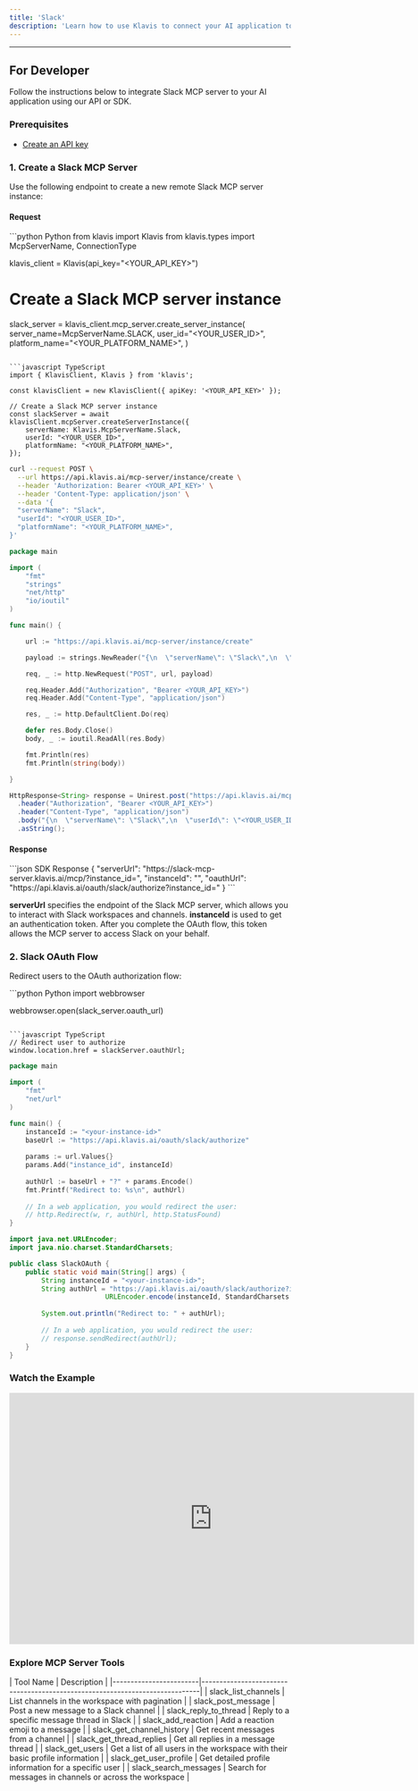 ```yaml
---
title: 'Slack'
description: 'Learn how to use Klavis to connect your AI application to Slack MCP Server'
---
```



<NoCodeSnippet />

---

## For Developer

Follow the instructions below to integrate Slack MCP server to your AI application using our API or SDK.

### Prerequisites

- [Create an API key](https://www.klavis.ai/home/api-keys)

### 1. Create a Slack MCP Server

Use the following endpoint to create a new remote Slack MCP server instance:

#### Request
<CodeGroup>
```python Python
from klavis import Klavis
from klavis.types import McpServerName, ConnectionType

klavis_client = Klavis(api_key="<YOUR_API_KEY>")

# Create a Slack MCP server instance
slack_server = klavis_client.mcp_server.create_server_instance(
    server_name=McpServerName.SLACK,
    user_id="<YOUR_USER_ID>",
    platform_name="<YOUR_PLATFORM_NAME>",
)
```

```javascript TypeScript
import { KlavisClient, Klavis } from 'klavis';

const klavisClient = new KlavisClient({ apiKey: '<YOUR_API_KEY>' });

// Create a Slack MCP server instance
const slackServer = await klavisClient.mcpServer.createServerInstance({
    serverName: Klavis.McpServerName.Slack,
    userId: "<YOUR_USER_ID>",
    platformName: "<YOUR_PLATFORM_NAME>",
});
```

```bash cURL
curl --request POST \
  --url https://api.klavis.ai/mcp-server/instance/create \
  --header 'Authorization: Bearer <YOUR_API_KEY>' \
  --header 'Content-Type: application/json' \
  --data '{
  "serverName": "Slack",
  "userId": "<YOUR_USER_ID>",
  "platformName": "<YOUR_PLATFORM_NAME>",
}'
```



```go Go
package main

import (
	"fmt"
	"strings"
	"net/http"
	"io/ioutil"
)

func main() {

	url := "https://api.klavis.ai/mcp-server/instance/create"

	payload := strings.NewReader("{\n  \"serverName\": \"Slack\",\n  \"userId\": \"<YOUR_USER_ID>\",\n  \"platformName\": \"<YOUR_PLATFORM_NAME>\",\n}")

	req, _ := http.NewRequest("POST", url, payload)

	req.Header.Add("Authorization", "Bearer <YOUR_API_KEY>")
	req.Header.Add("Content-Type", "application/json")

	res, _ := http.DefaultClient.Do(req)

	defer res.Body.Close()
	body, _ := ioutil.ReadAll(res.Body)

	fmt.Println(res)
	fmt.Println(string(body))

}
```

```java Java
HttpResponse<String> response = Unirest.post("https://api.klavis.ai/mcp-server/instance/create")
  .header("Authorization", "Bearer <YOUR_API_KEY>")
  .header("Content-Type", "application/json")
  .body("{\n  \"serverName\": \"Slack\",\n  \"userId\": \"<YOUR_USER_ID>\",\n  \"platformName\": \"<YOUR_PLATFORM_NAME>\",\n}")
  .asString();
```
</CodeGroup>

#### Response
<CodeGroup>
```json SDK Response
{
  "serverUrl": "https://slack-mcp-server.klavis.ai/mcp/?instance_id=<instance-id>",
  "instanceId": "<instance-id>",
  "oauthUrl": "https://api.klavis.ai/oauth/slack/authorize?instance_id=<instance-id>"
}
```
</CodeGroup>

<Check>**serverUrl** specifies the endpoint of the Slack MCP server, which allows you to interact with Slack workspaces and channels.</Check>
<Note>**instanceId** is used to get an authentication token. After you complete the OAuth flow, this token allows the MCP server to access Slack on your behalf.</Note>

### 2. Slack OAuth Flow

Redirect users to the OAuth authorization flow:

<CodeGroup>
```python Python
import webbrowser

webbrowser.open(slack_server.oauth_url)
```

```javascript TypeScript
// Redirect user to authorize
window.location.href = slackServer.oauthUrl;
```



```go Go
package main

import (
    "fmt"
    "net/url"
)

func main() {
    instanceId := "<your-instance-id>"
    baseUrl := "https://api.klavis.ai/oauth/slack/authorize"
    
    params := url.Values{}
    params.Add("instance_id", instanceId)
    
    authUrl := baseUrl + "?" + params.Encode()
    fmt.Printf("Redirect to: %s\n", authUrl)
    
    // In a web application, you would redirect the user:
    // http.Redirect(w, r, authUrl, http.StatusFound)
}
```

```java Java
import java.net.URLEncoder;
import java.nio.charset.StandardCharsets;

public class SlackOAuth {
    public static void main(String[] args) {
        String instanceId = "<your-instance-id>";
        String authUrl = "https://api.klavis.ai/oauth/slack/authorize?instance_id=" + 
                        URLEncoder.encode(instanceId, StandardCharsets.UTF_8);
        
        System.out.println("Redirect to: " + authUrl);
        
        // In a web application, you would redirect the user:
        // response.sendRedirect(authUrl);
    }
}
```


</CodeGroup>

### Watch the Example
<iframe
  width="725"
  height="450"
  src="https://www.youtube.com/embed/K7NnYbEhmyM"
  title="YouTube video player"
  frameBorder="0"
  allow="accelerometer; autoplay; clipboard-write; encrypted-media; gyroscope; picture-in-picture; web-share"
  allowFullScreen
></iframe>

### Explore MCP Server Tools

<Accordion title="Tools Information">
| Tool Name              | Description                                                                 |
|------------------------|-----------------------------------------------------------------------------|
| slack_list_channels    | List channels in the workspace with pagination                       |
| slack_post_message     | Post a new message to a Slack channel                                       |
| slack_reply_to_thread  | Reply to a specific message thread in Slack                                 |
| slack_add_reaction     | Add a reaction emoji to a message                                           |
| slack_get_channel_history | Get recent messages from a channel                                       |
| slack_get_thread_replies | Get all replies in a message thread                                       |
| slack_get_users        | Get a list of all users in the workspace with their basic profile information |
| slack_get_user_profile | Get detailed profile information for a specific user                        |
| slack_search_messages  | Search for messages in channels or across the workspace                     |
</Accordion> 